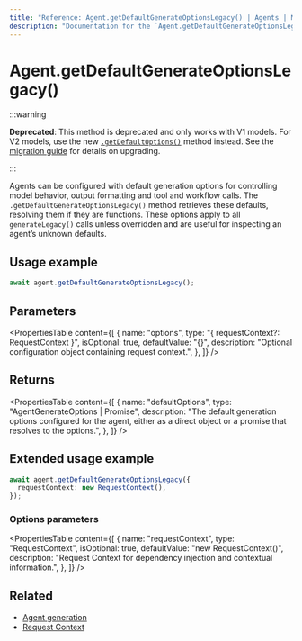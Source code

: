```yaml
---
title: "Reference: Agent.getDefaultGenerateOptionsLegacy() | Agents | Mastra Docs"
description: "Documentation for the `Agent.getDefaultGenerateOptionsLegacy()` method in Mastra agents, which retrieves the default options used for generate calls."
---
```


# Agent.getDefaultGenerateOptionsLegacy()

:::warning

**Deprecated**: This method is deprecated and only works with V1 models. For V2 models, use the new [`.getDefaultOptions()`](./getDefaultOptions) method instead. See the [migration guide](../../guides/migrations/upgrade-to-v1) for details on upgrading.

:::

Agents can be configured with default generation options for controlling model behavior, output formatting and tool and workflow calls. The `.getDefaultGenerateOptionsLegacy()` method retrieves these defaults, resolving them if they are functions. These options apply to all `generateLegacy()` calls unless overridden and are useful for inspecting an agent’s unknown defaults.

## Usage example

```typescript copy
await agent.getDefaultGenerateOptionsLegacy();
```

## Parameters

<PropertiesTable
  content={[
    {
      name: "options",
      type: "{ requestContext?: RequestContext }",
      isOptional: true,
      defaultValue: "{}",
      description: "Optional configuration object containing request context.",
    },
  ]}
/>

## Returns

<PropertiesTable
  content={[
    {
      name: "defaultOptions",
      type: "AgentGenerateOptions | Promise<AgentGenerateOptions>",
      description:
        "The default generation options configured for the agent, either as a direct object or a promise that resolves to the options.",
    },
  ]}
/>

## Extended usage example

```typescript copy
await agent.getDefaultGenerateOptionsLegacy({
  requestContext: new RequestContext(),
});
```

### Options parameters

<PropertiesTable
  content={[
    {
      name: "requestContext",
      type: "RequestContext",
      isOptional: true,
      defaultValue: "new RequestContext()",
      description:
        "Request Context for dependency injection and contextual information.",
    },
  ]}
/>

## Related

- [Agent generation](/docs/agents/overview#generating-responses)
- [Request Context](/docs/server-db/request-context)
